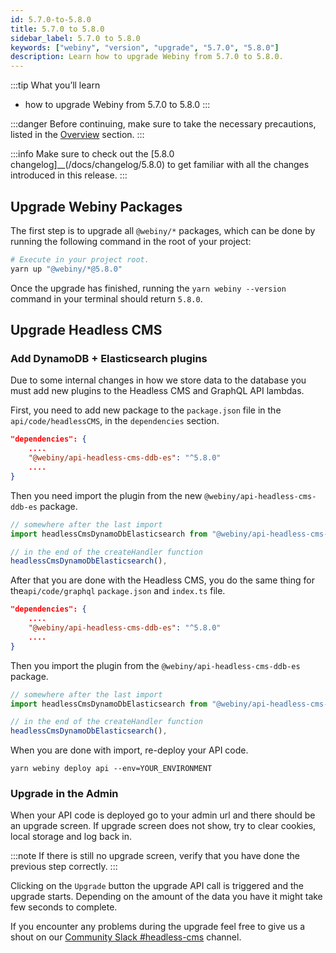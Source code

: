 ```yaml
---
id: 5.7.0-to-5.8.0
title: 5.7.0 to 5.8.0
sidebar_label: 5.7.0 to 5.8.0
keywords: ["webiny", "version", "upgrade", "5.7.0", "5.8.0"]
description: Learn how to upgrade Webiny from 5.7.0 to 5.8.0.
---
```


:::tip What you’ll learn
- how to upgrade Webiny from 5.7.0 to 5.8.0
:::

:::danger
Before continuing, make sure to take the necessary precautions, listed in the [Overview](/docs/how-to-guides/upgrade-webiny/overview#-precaution-measures) section.
:::

:::info
Make sure to check out the [5.8.0 changelog]__(/docs/changelog/5.8.0) to get familiar with all the changes  introduced in this release.
:::

## Upgrade Webiny Packages

The first step is to upgrade all `@webiny/*` packages, which can be done by running the following command in the root of your project:

```bash
# Execute in your project root.
yarn up "@webiny/*@5.8.0"
```

Once the upgrade has finished, running the `yarn webiny --version` command in your terminal should return `5.8.0`.

## Upgrade Headless CMS

### Add DynamoDB + Elasticsearch plugins

Due to some internal changes in how we store data to the database you must add new plugins to the Headless CMS and GraphQL API lambdas.

First, you need to add new package to the `package.json` file in the `api/code/headlessCMS`, in the `dependencies` section.

```json title="api/code/headlessCMS/package.json"
"dependencies": {
	....
	"@webiny/api-headless-cms-ddb-es": "^5.8.0"
	....
}
```

Then you need import the plugin from the new `@webiny/api-headless-cms-ddb-es` package.

```typescript title="api/code/headlessCMS/src/index.ts"
// somewhere after the last import
import headlessCmsDynamoDbElasticsearch from "@webiny/api-headless-cms-ddb-es";

// in the end of the createHandler function
headlessCmsDynamoDbElasticsearch(),
```

After that you are done with the Headless CMS, you do the same thing for the`api/code/graphql` `package.json` and `index.ts` file.
```json title="api/code/graphql/package.json"
"dependencies": {
	....
	"@webiny/api-headless-cms-ddb-es": "^5.8.0"
	....
}
```

Then you import the plugin from the `@webiny/api-headless-cms-ddb-es` package.

```typescript title="api/code/graphql/src/index.ts"
// somewhere after the last import
import headlessCmsDynamoDbElasticsearch from "@webiny/api-headless-cms-ddb-es";

// in the end of the createHandler function
headlessCmsDynamoDbElasticsearch(),
```

When you are done with import, re-deploy your API code.

```shell
yarn webiny deploy api --env=YOUR_ENVIRONMENT
```

### Upgrade in the Admin

When your API code is deployed go to your admin url and there should be an upgrade screen.
If upgrade screen does not show, try to clear cookies, local storage and log back in.

:::note
If there is still no upgrade screen, verify that you have done the previous step correctly.
:::

Clicking on the `Upgrade` button the upgrade API call is triggered and the upgrade starts.
Depending on the amount of the data you have it might take few seconds to complete.

If you encounter any problems during the upgrade feel free to give us a shout on our [Community Slack #headless-cms](https://webiny-community.slack.com/archives/C0147R8166P) channel.
